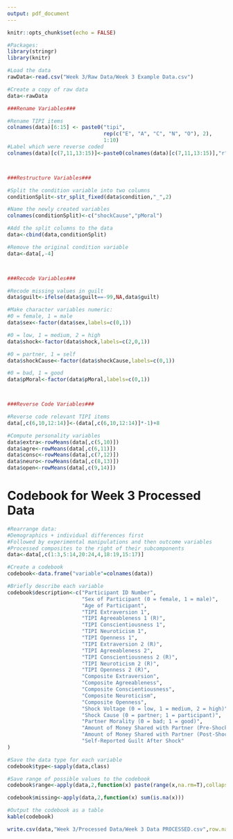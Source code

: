 ```yaml
---
output: pdf_document
---
```


```r
knitr::opts_chunk$set(echo = FALSE)

#Packages:
library(stringr)
library(knitr)
```



```r

#Load the data
rawData<-read.csv("Week 3/Raw Data/Week 3 Example Data.csv")

#Create a copy of raw data
data<-rawData

```



```r

###Rename Variables###

#Rename TIPI items
colnames(data)[6:15] <- paste0("tipi",
                               rep(c("E", "A", "C", "N", "O"), 2),
                               1:10)
#Label which were reverse coded
colnames(data)[c(7,11,13:15)]<-paste0(colnames(data)[c(7,11,13:15)],"r")



###Restructure Variables###

#Split the condition variable into two columns
conditionSplit<-str_split_fixed(data$condition,"_",2)

#Name the newly created variables
colnames(conditionSplit)<-c("shockCause","pMoral")

#Add the split columns to the data
data<-cbind(data,conditionSplit)

#Remove the original condition variable
data<-data[,-4]



###Recode Variables###

#Recode missing values in guilt
data$guilt<-ifelse(data$guilt==-99,NA,data$guilt)

#Make character variables numeric:
#0 = female, 1 = male
data$sex<-factor(data$sex,labels=c(0,1))

#0 = low, 1 = medium, 2 = high
data$shock<-factor(data$shock,labels=c(2,0,1))

#0 = partner, 1 = self
data$shockCause<-factor(data$shockCause,labels=c(0,1))

#0 = bad, 1 = good
data$pMoral<-factor(data$pMoral,labels=c(0,1))



###Reverse Code Variables###

#Reverse code relevant TIPI items
data[,c(6,10,12:14)]<-(data[,c(6,10,12:14)]*-1)+8

```



```r

#Compute personality variables
data$extra<-rowMeans(data[,c(5,10)])
data$agre<-rowMeans(data[,c(6,11)])
data$consc<-rowMeans(data[,c(7,12)])
data$neuro<-rowMeans(data[,c(8,13)])
data$open<-rowMeans(data[,c(9,14)])

```


# Codebook for Week 3 Processed Data

```r

#Rearrange data:
#Demographics + individual differences first
#Followed by experimental manipulations and then outcome variables
#Processed composites to the right of their subcomponents
data<-data[,c(1:3,5:14,20:24,4,18:19,15:17)]

#Create a codebook
codebook<-data.frame("variable"=colnames(data))

#Briefly describe each variable
codebook$description<-c("Participant ID Number",
                        "Sex of Participant (0 = female, 1 = male)",
                        "Age of Participant",
                        "TIPI Extraversion 1",
                        "TIPI Agreeableness 1 (R)",
                        "TIPI Conscientiousness 1",
                        "TIPI Neuroticism 1",
                        "TIPI Openness 1",
                        "TIPI Extraversion 2 (R)",
                        "TIPI Agreeableness 2",
                        "TIPI Conscientiousness 2 (R)",
                        "TIPI Neuroticism 2 (R)",
                        "TIPI Openness 2 (R)",
                        "Composite Extraversion",
                        "Composite Agreeableness",
                        "Composite Conscientiousness",
                        "Composite Neuroticism",
                        "Composite Openness",
                        "Shock Voltage (0 = low, 1 = medium, 2 = high)",
                        "Shock Cause (0 = partner; 1 = participant)",
                        "Partner Morality (0 = bad; 1 = good)",
                        "Amount of Money Shared with Partner (Pre-Shock)",
                        "Amount of Money Shared with Partner (Post-Shock)",
                        "Self-Reported Guilt After Shock"
)

#Save the data type for each variable
codebook$type<-sapply(data,class)

#Save range of possible values to the codebook
codebook$range<-apply(data,2,function(x) paste(range(x,na.rm=T),collapse=", "))

codebook$missing<-apply(data,2,function(x) sum(is.na(x)))

#Output the codebook as a table
kable(codebook)

```



```r

write.csv(data,"Week 3/Processed Data/Week 3 Data PROCESSED.csv",row.names=F)

```

